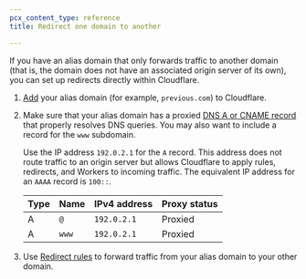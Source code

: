 ```yaml
---
pcx_content_type: reference
title: Redirect one domain to another

---
```



If you have an alias domain that only forwards traffic to another domain (that is, the domain does not have an associated origin server of its own), you can set up redirects directly within Cloudflare.

1. [Add](/fundamentals/manage-domains/#add-a-domain-to-cloudflare) your alias domain (for example, `previous.com`) to Cloudflare.

2. Make sure that your alias domain has a proxied [DNS A or CNAME record](/dns/manage-dns-records/how-to/create-dns-records/) that properly resolves DNS queries. You may also want to include a record for the `www` subdomain.

   Use the IP address `192.0.2.1` for the `A` record. This address does not route traffic to an origin server but allows Cloudflare to apply rules, redirects, and Workers to incoming traffic. The equivalent IP address for an `AAAA` record is `100::`.

   | **Type** | **Name** | **IPv4 address** | **Proxy status** |
   | -------- | -------- | ---------------- | ---------------- |
   | A        | `@`      | `192.0.2.1`      | Proxied          |
   | A        | `www`    | `192.0.2.1`      | Proxied          |

3. Use [Redirect rules](/rules/url-forwarding/) to forward traffic from your alias domain to your other domain.

   <Render file="url-forwarding/different-hostname-example" product="rules" />
